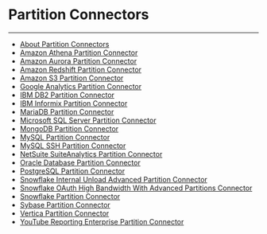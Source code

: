 


Partition Connectors
====================
***
* [About Partition Connectors](/s/article/360052122294)
* [Amazon Athena Partition Connector](..\..\article\amazon_athena_partition_connector\index.qmd)
* [Amazon Aurora Partition Connector](..\..\article\amazon_aurora_partition_connector\index.qmd)
* [Amazon Redshift Partition Connector](..\..\article\amazon_redshift_partition_connector\index.qmd)
* [Amazon S3 Partition Connector](..\..\article\amazon_s3_partition_connector\index.qmd)
* [Google Analytics Partition Connector](..\..\article\google_analytics_partition_connector\index.qmd)
* [IBM DB2 Partition Connector](..\..\article\ibm_db2_partition_connector\index.qmd)
* [IBM Informix Partition Connector](..\..\article\ibm_informix_partition_connector\index.qmd)
* [MariaDB Partition Connector](..\..\article\mariadb_partition_connector\index.qmd)
* [Microsoft SQL Server Partition Connector](..\..\article\microsoft_sql_server_partition_connector\index.qmd)
* [MongoDB Partition Connector](..\..\article\mongodb_partition_connector\index.qmd)
* [MySQL Partition Connector](..\..\article\mysql_partition_connector\index.qmd)
* [MySQL SSH Partition Connector](..\..\article\mysql_ssh_partition_connector\index.qmd)
* [NetSuite SuiteAnalytics Partition Connector](..\..\article\netsuite_suiteanalytics_partition_connector\index.qmd)
* [Oracle Database Partition Connector](..\..\article\oracle_database_partition_connector\index.qmd)
* [PostgreSQL Partition Connector](..\..\article\postgresql_partition_connector\index.qmd)
* [Snowflake Internal Unload Advanced Partition Connector](..\..\article\snowflake_internal_unload_advanced_partition_connector\index.qmd)
* [Snowflake OAuth High Bandwidth With Advanced Partitions Connector](..\..\article\snowflake_oauth_high_bandwidth_with_advanced_partitions_connector\index.qmd)
* [Snowflake Partition Connector](..\..\article\snowflake_partition_connector\index.qmd)
* [Sybase Partition Connector](..\..\article\sybase_partition_connector\index.qmd)
* [Vertica Partition Connector](..\..\article\vertica_partition_connector\index.qmd)
* [YouTube Reporting Enterprise Partition Connector](..\..\article\youtube_reporting_enterprise_partition_connector\index.qmd)
